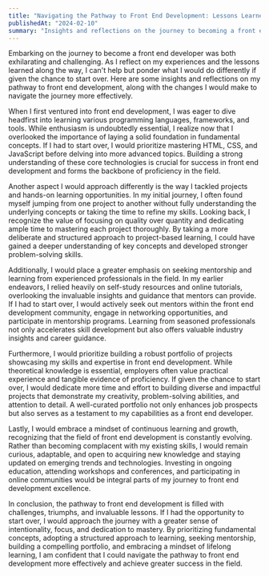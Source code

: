 ```yaml
---
title: "Navigating the Pathway to Front End Development: Lessons Learned and Reflections"
publishedAt: "2024-02-10"
summary: "Insights and reflections on the journey to becoming a front end developer, including key lessons and changes for a more effective approach."
---
```


Embarking on the journey to become a front end developer was both exhilarating and challenging. As I reflect on my experiences and the lessons learned along the way, I can't help but ponder what I would do differently if given the chance to start over. Here are some insights and reflections on my pathway to front end development, along with the changes I would make to navigate the journey more effectively.

When I first ventured into front end development, I was eager to dive headfirst into learning various programming languages, frameworks, and tools. While enthusiasm is undoubtedly essential, I realize now that I overlooked the importance of laying a solid foundation in fundamental concepts. If I had to start over, I would prioritize mastering HTML, CSS, and JavaScript before delving into more advanced topics. Building a strong understanding of these core technologies is crucial for success in front end development and forms the backbone of proficiency in the field.

Another aspect I would approach differently is the way I tackled projects and hands-on learning opportunities. In my initial journey, I often found myself jumping from one project to another without fully understanding the underlying concepts or taking the time to refine my skills. Looking back, I recognize the value of focusing on quality over quantity and dedicating ample time to mastering each project thoroughly. By taking a more deliberate and structured approach to project-based learning, I could have gained a deeper understanding of key concepts and developed stronger problem-solving skills.

Additionally, I would place a greater emphasis on seeking mentorship and learning from experienced professionals in the field. In my earlier endeavors, I relied heavily on self-study resources and online tutorials, overlooking the invaluable insights and guidance that mentors can provide. If I had to start over, I would actively seek out mentors within the front end development community, engage in networking opportunities, and participate in mentorship programs. Learning from seasoned professionals not only accelerates skill development but also offers valuable industry insights and career guidance.

Furthermore, I would prioritize building a robust portfolio of projects showcasing my skills and expertise in front end development. While theoretical knowledge is essential, employers often value practical experience and tangible evidence of proficiency. If given the chance to start over, I would dedicate more time and effort to building diverse and impactful projects that demonstrate my creativity, problem-solving abilities, and attention to detail. A well-curated portfolio not only enhances job prospects but also serves as a testament to my capabilities as a front end developer.

Lastly, I would embrace a mindset of continuous learning and growth, recognizing that the field of front end development is constantly evolving. Rather than becoming complacent with my existing skills, I would remain curious, adaptable, and open to acquiring new knowledge and staying updated on emerging trends and technologies. Investing in ongoing education, attending workshops and conferences, and participating in online communities would be integral parts of my journey to front end development excellence.

In conclusion, the pathway to front end development is filled with challenges, triumphs, and invaluable lessons. If I had the opportunity to start over, I would approach the journey with a greater sense of intentionality, focus, and dedication to mastery. By prioritizing fundamental concepts, adopting a structured approach to learning, seeking mentorship, building a compelling portfolio, and embracing a mindset of lifelong learning, I am confident that I could navigate the pathway to front end development more effectively and achieve greater success in the field.
